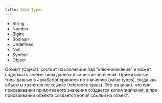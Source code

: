 ```yaml
---
title: Data Types
---
```


- String
- Number
- Bigint
- Boolean
- Undefined
- Null
- Symbol
- Object

Объект (Object): состоит из коллекции пар "ключ-значение" и может содержать любые типы данных в качестве значений. Примитивные типы данных в JavaScript хранятся по значению (value types), тогда как объекты хранятся по ссылке (reference types). Это означает, что при присваивании примитивного значения создается копия значения, а при присваивании объекта создается копия ссылки на объект.
